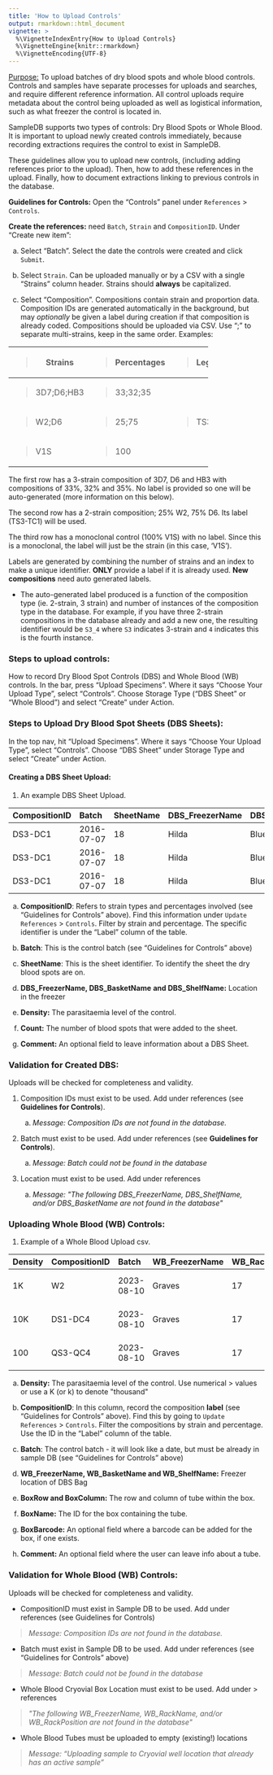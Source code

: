 ```yaml
---
title: 'How to Upload Controls'
output: rmarkdown::html_document
vignette: >
  %\VignetteIndexEntry{How to Upload Controls}
  %\VignetteEngine{knitr::rmarkdown}
  %\VignetteEncoding{UTF-8}
---
```


[Purpose:]{.underline} To upload batches of dry blood spots and whole
blood controls. Controls and samples have separate processes for uploads
and searches, and require different reference information. All control
uploads require metadata about the control being uploaded as well as
logistical information, such as what freezer the control is located in.

SampleDB supports two types of controls: Dry Blood Spots or Whole Blood. 
It is important to upload newly created controls immediately, because
recording extractions requires the control to exist in SampleDB.

These guidelines allow you to upload new controls, (including adding
references prior to the upload). Then, how to add these references in
the upload. Finally, how to document extractions linking to previous
controls in the database.

**Guidelines for Controls:** Open the "Controls" panel under
`References` > `Controls`.

**Create the references:** need `Batch`, `Strain` and `CompositionID`. Under
"Create new item":

a.  Select "Batch". Select the date the controls were created and click
    `Submit`.

b.  Select `Strain`. Can be uploaded manually or by a CSV with a single
    "Strains" column header. Strains should **always** be capitalized.

c.  Select "Composition". Compositions contain strain and proportion
    data. Composition IDs are generated automatically in the
    background, but may *optionally* be given a label during creation
    if that composition is already coded. Compositions should be
    uploaded via CSV. Use ";" to separate multi-strains, keep in the
    same order. Examples:

+---------------+-------------------+-------------------+
| > **Strains** | > **Percentages** | > **LegacyLabel** |
+===============+===================+===================+
| > 3D7;D6;HB3  | > 33;32;35        |                   |
+---------------+-------------------+-------------------+
| > W2;D6       | > 25;75           | > TS3-TC1         |
+---------------+-------------------+-------------------+
| > V1S         | > 100             |                   |
+---------------+-------------------+-------------------+

The first row has a 3-strain composition of 3D7, D6 and HB3 with
compositions of 33%, 32% and 35%. No label is provided so one will be
auto-generated (more information on this below).

The second row has a 2-strain composition; 25% W2, 75% D6. Its label
(TS3-TC1) will be used.

The third row has a monoclonal control (100% V1S) with no label. Since this
is a monoclonal, the label will just be the strain (in this case, 'V1S').

Labels are generated by combining the number of strains and an index
to make a unique identifier. **ONLY** provide a label if it is already
used. **New compositions** need auto generated labels.

- The auto-generated label produced is a function of the composition type (ie. 2-strain,
3 strain) and number of instances of the composition type in the database. For
example, if you have three 2-strain compositions in the database already and
add a new one, the resulting identifier would be `S3_4` where `S3` indicates
3-strain and `4` indicates this is the fourth instance.

### Steps to upload controls:

How to record Dry Blood Spot Controls (DBS) and Whole Blood (WB)
controls. In the bar, press "Upload Specimens". Where it says "Choose
Your Upload Type", select "Controls". Choose Storage Type ("DBS Sheet"
or "Whole Blood") and select "Create" under Action.

### Steps to Upload Dry Blood Spot Sheets (DBS Sheets):

In the top nav, hit "Upload Specimens". Where it says "Choose Your
Upload Type", select "Controls". Choose "DBS Sheet" under Storage Type
and select "Create" under Action.

#### Creating a DBS Sheet Upload:

1.  An example DBS Sheet Upload.

  CompositionID   Batch        SheetName   DBS\_FreezerName   DBS\_BasketName   DBS\_ShelfName   Density   Count   Comment
  --------------- ------------ ----------- ------------------ ----------------- ---------------- --------- ------- ---------
  DS3-DC1         2016-07-07   18          Hilda              Blue Box          Fourth Row       0.1       18      
  DS3-DC1         2016-07-07   18          Hilda              Blue Box          Fourth Row       1K        18      
  DS3-DC1         2016-07-07   18          Hilda              Blue Box          Fourth Row       10K       23      

a.  **CompositionID**: Refers to strain types and percentages involved
    (see "Guidelines for Controls" above). Find this information under
    `Update References` > `Controls`. Filter by strain and percentage.
    The specific identifier is under the "Label" column of the table.

b.  **Batch**: This is the control batch (see "Guidelines for Controls" above)

c.  **SheetName**: This is the sheet identifier. To identify the sheet
    the dry blood spots are on.

d.  **DBS_FreezerName, DBS_BasketName** **and DBS_ShelfName:**
    Location in the freezer

e.  **Density:** The parasitaemia level of the control.

f.  **Count:** The number of blood spots that were added to the sheet.

g.  **Comment:** An optional field to leave information about a DBS
    Sheet.

### Validation for Created DBS:

Uploads will be checked for completeness and validity.

1.  Composition IDs must exist to be used. Add under references (see
    **Guidelines for Controls**).

    a.  *Message: Composition IDs are not found in the database.*

2.  Batch must exist to be used. Add under references (see **Guidelines
    for Controls**).

    a.  *Message: Batch could not be found in the database*

3.  Location must exist to be used. Add under references

    a.  *Message: \"The following DBS\_FreezerName, DBS\_ShelfName,
        and/or DBS\_BasketName are not found in the database\"*

### Uploading Whole Blood (WB) Controls:

1.  Example of a Whole Blood Upload csv.

  Density   CompositionID   Batch        WB\_FreezerName   WB\_RackName   WB\_RackPosition   BoxRow   BoxColumn   BoxName               BoxBarcode   Comment
  --------- --------------- ------------ ----------------- -------------- ------------------ -------- ----------- --------------------- ------------ ---------
  1K        W2              2023-08-10   Graves            17             A1                 A        1           WB controls .5 pink                
  10K       DS1-DC4         2023-08-10   Graves            17             A1                 A        2           WB controls .5 pink                
  100       QS3-QC4         2023-08-10   Graves            17             A1                 A        3           WB controls .5 pink                

a.  **Density:** The parasitaemia level of the control. Use numerical
    > values or use a K (or k) to denote \"thousand\"

b.  **CompositionID**: In this column, record the composition **label**
    (see "Guidelines for Controls" above). Find this by going to `Update
    References` > `Controls`. Filter the compositions by strain and percentage.
    Use the ID in the "Label" column of the table.

c.  **Batch**: The control batch - it will look like a date, but must be
    already in sample DB (see "Guidelines for Controls" above)

d.  **WB\_FreezerName, WB\_BasketName and WB\_ShelfName:** Freezer
    location of DBS Bag

e.  **BoxRow and BoxColumn:** The row and column of tube within the box.

f.  **BoxName:** The ID for the box containing the tube.

g.  **BoxBarcode:** An optional field where a barcode can be added for
    the box, if one exists.

h.  **Comment:** An optional field where the user can leave info about a
    tube.

### Validation for Whole Blood (WB) Controls:

Uploads will be checked for completeness and validity.

-   CompositionID must exist in Sample DB to be used. Add under
    references (see Guidelines for Controls)

> *Message: Composition IDs are not found in the database.*

-   Batch must exist in Sample DB to be used. Add under references (see
    "Guidelines for Controls" above)

> *Message: Batch could not be found in the database*

-   Whole Blood Cryovial Box Location must exist to be used. Add under
    > references

> *\"The following WB\_FreezerName, WB\_RackName, and/or
> WB\_RackPosition are not found in the database\"*

-   Whole Blood Tubes must be uploaded to empty (existing!) locations

> *Message: "Uploading sample to Cryovial well location that already has
> an active sample"*

